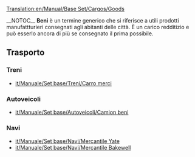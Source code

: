 [[Translation:en/Manual/Base Set/Cargos/Goods]]

{{it/Manuale/Set base/Carichi/MenuCar|nome=Beni
|immagine=en/Manual/Base Set/Cargos/Goods.png
|fornito=[[it/Manuale/Set base/Industrie/Fabbrica]], [[it/Manuale/Set base/Industrie/Raffineria]], [[it/Manuale/Set base/Industrie/Segheria]], [[it/Manuale/Set base/Industrie/Tipografia]]
|richiesto=[[it/Manuale/Città]]
}}__NOTOC__
'''Beni''' è un termine generico che si riferisce a utili prodotti manufattturieri consegnati agli abitanti delle città. È un carico redditizio e può esserlo ancora di più se consegnato il prima possibile.

==Trasporto==
===Treni===
*[[it/Manuale/Set base/Treni/Carro merci]]

===Autoveicoli===
*[[it/Manuale/Set base/Autoveicoli/Camion beni]]

===Navi===
*[[it/Manuale/Set base/Navi/Mercantile Yate]]
*[[it/Manuale/Set base/Navi/Mercantile Bakewell]]

